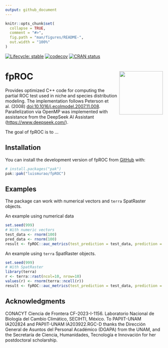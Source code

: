```yaml
---
output: github_document
---
```


<!-- README.md is generated from README.Rmd. Please edit that file -->

```r
knitr::opts_chunk$set(
  collapse = TRUE,
  comment = "#>",
  fig.path = "man/figures/README-",
  out.width = "100%"
)
```


<!-- badges: start -->
[![Lifecycle: stable](https://img.shields.io/badge/lifecycle-stable-brightgreen.svg)](https://lifecycle.r-lib.org/articles/stages.html#stable)
[![codecov](https://codecov.io/gh/luismurao/fpROC/graph/badge.svg?token=22EZE5M06M)](https://app.codecov.io/gh/luismurao/fpROC)
[![CRAN status](https://www.r-pkg.org/badges/version/fpROC)](https://CRAN.R-project.org/package=fpROC)
<!-- badges: end -->

# fpROC <a href="https://luismurao.github.io/fpROC/"><img src="man/figures/logo.png" align="right" height="139" /></a>

Provides optimized C++ code for computing the partial ROC test 
used in niche and species distribution modeling. The implementation follows 
Peterson et al. (2008) <doi:10.1016/j.ecolmodel.2007.11.008>. 
Parallelization via OpenMP was implemented with assistance from the DeepSeek AI 
Assistant (<https://www.deepseek.com/>).

The goal of fpROC is to ...

## Installation

You can install the development version of fpROC from [GitHub](https://github.com/) with:

``` r
# install.packages("pak")
pak::pak("luismurao/fpROC")
```

## Examples

The package can work with numerical vectors and `terra` SpatRaster objects.


An example using numerical data

```r
set.seed(999)
# With numeric vectors
test_data <- rnorm(100)
pred_data <- rnorm(100)
result <- fpROC::auc_metrics(test_prediction = test_data, prediction = pred_data)
```

An example using `terra` SpatRaster objects.

```r
set.seed(999)
# With SpatRaster
library(terra)
r <- terra::rast(ncol=10, nrow=10)
values(r) <- rnorm(terra::ncell(r))
result <- fpROC::auc_metrics(test_prediction = test_data, prediction = r)
```

## Acknowledgments

CONACYT Ciencia de Frontera CF-2023-I-1156. Laboratorio Nacional de 
Biología del Cambio Climático, SECIHTI, México. To PAPIIT-UNAM IA202824 and 
PAPIIT-UNAM IA203922.RGC-D thanks the Dirección General de Asuntos del 
Personal Académico (DGAPA) from the UNAM, and the Secretaría de Ciencia, 
Humanidades, Tecnología e Innovación for her postdoctoral scholarship.
